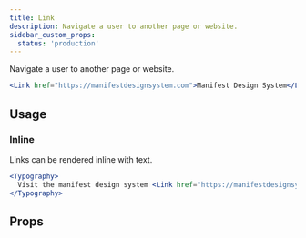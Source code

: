 ```yaml
---
title: Link
description: Navigate a user to another page or website.
sidebar_custom_props:
  status: 'production'
---
```


Navigate a user to another page or website.

```jsx live
<Link href="https://manifestdesignsystem.com">Manifest Design System</Link>
```

## Usage

### Inline

Links can be rendered inline with text.

```jsx live
<Typography>
  Visit the manifest design system <Link href="https://manifestdesignsystem.com">website</Link>
</Typography>
```

## Props

<PropsTable component="Link" />
